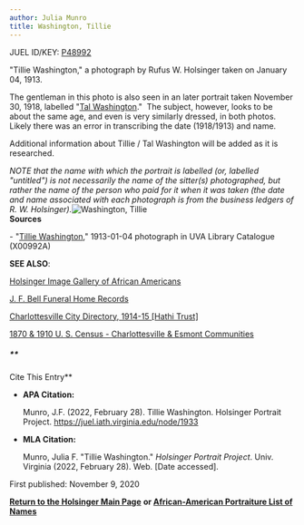 ```yaml
---
author: Julia Munro
title: Washington, Tillie
---
```

JUEL ID/KEY: [P48992](http://juel.iath.virginia.edu/public_person?person=48992 "P48992")

"Tillie Washington," a photograph by Rufus W. Holsinger taken on January 04, 1913.

The gentleman in this photo is also seen in an later portrait taken November 30, 1918, labelled "[Tal Washington](http://juel.iath.virginia.edu/node/1932 "Washington, Tal")."  The subject, however, looks to be about the same age, and even is very similarly dressed, in both photos. Likely there was an error in transcribing the date (1918/1913) and name.   
  
Additional information about Tillie / Tal Washington will be added as it is researched. 

_NOTE that the name with which the portrait is labelled (or, labelled "untitled") is not necessarily the name of the sitter(s) photographed, but rather the name of the person who paid for it when it was taken (the date and name associated with each photograph is from the business ledgers of R. W. Holsinger)._![Washington, Tillie](https://iiif.lib.virginia.edu/iiif/uva-lib:1040827/full/778,561/0/default.jpg "Washington, Tillie")  
**Sources**

\- "[Tillie Washington](https://search.lib.virginia.edu/sources/images/items/uva-lib:1040827 "Washington, Tillie")," 1913-01-04 photograph in UVA Library Catalogue (X00992A)

**SEE ALSO**:

[Holsinger Image Gallery of African Americans](http://rwholsingerphotos.org/images.php "Holsinger Image Gallery of African Americans")

[J. F. Bell Funeral Home Records](http://www2.vcdh.virginia.edu/afam/raceandplace/perl_scripts/funeral_search.html "J. F. Bell Funeral Home Database")

[Charlottesville City Directory, 1914-15 \[Hathi Trust\]](https://catalog.hathitrust.org/Record/101954103 "Charlottesville City Directory, 1914-15") 

[1870 & 1910 U. S. Census - Charlottesville & Esmont Communities](http://www2.vcdh.virginia.edu/afam/raceandplace/census/search_both.html "1870 & 1910 U. S. Census: Charlottesville and Esmont Communities")

##### **  
Cite This Entry**

*   **APA Citation:**
    
    Munro, J.F. (2022, February 28). Tillie Washington. Holsinger Portrait Project. https://juel.iath.virginia.edu/node/1933
    
*   **MLA Citation:**
    
    Munro, Julia F. "Tillie Washington." _Holsinger Portrait Project_. Univ. Virginia (2022, February 28). Web. \[Date accessed\].
    

First published: November 9, 2020

[**Return to the Holsinger Main Page**](http://juel.iath.virginia.edu/node/980) **or [African-American Portraiture List of Names](http://juel.iath.virginia.edu/node/996)**